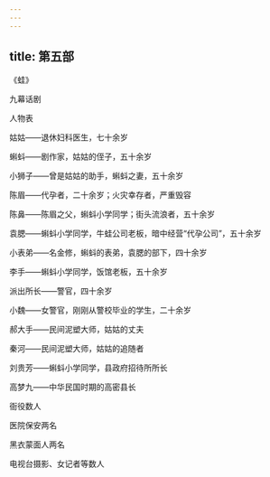 ```yaml
---
---
---
```

title: 第五部
---




《蛙》

九幕话剧





人物表


姑姑——退休妇科医生，七十余岁

蝌蚪——剧作家，姑姑的侄子，五十余岁

小狮子——曾是姑姑的助手，蝌蚪之妻，五十余岁

陈眉——代孕者，二十余岁；火灾幸存者，严重毁容

陈鼻——陈眉之父，蝌蚪小学同学；街头流浪者，五十余岁

袁腮——蝌蚪小学同学，牛蛙公司老板，暗中经营“代孕公司”，五十余岁

小表弟——名金修，蝌蚪的表弟，袁腮的部下，四十余岁

李手——蝌蚪小学同学，饭馆老板，五十余岁

派出所长——警官，四十余岁

小魏——女警官，刚刚从警校毕业的学生，二十余岁

郝大手——民间泥塑大师，姑姑的丈夫

秦河——民间泥塑大师，姑姑的追随者

刘贵芳——蝌蚪小学同学，县政府招待所所长

高梦九——中华民国时期的高密县长

衙役数人

医院保安两名

黑衣蒙面人两名

电视台摄影、女记者等数人
